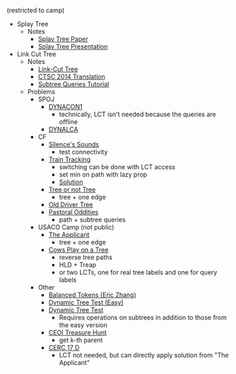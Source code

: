 (restricted to camp)

  * Splay Tree
    * Notes
      * [Splay Tree Paper](https://www.cs.cmu.edu/~sleator/papers/self-adjusting.pdf)
      * [Splay Tree Presentation](https://web.stanford.edu/class/archive/cs/cs166/cs166.1146/lectures/08/Slides08.pdf)
  * Link Cut Tree
    * Notes
      * [Link-Cut Tree](http://courses.csail.mit.edu/6.851/spring12/scribe/L19.pdf)
      * [CTSC 2014 Translation](https://www.overleaf.com/read/zbbwngftkrkx?fbclid=IwAR1VJmGscfSZJHejVqU5_2Nlm8-R09pFlU7PpEg_i3CXEd0Qw-dzliSn5RI)
      * [Subtree Queries Tutorial](https://codeforces.com/blog/entry/67637)
    * Problems
      * SPOJ
        * [DYNACON1](https://www.spoj.com/problems/DYNACON1/)
          * technically, LCT isn't needed because the queries are offline
        * [DYNALCA](https://www.spoj.com/problems/DYNALCA/)
      * CF
        * [Silence's Sounds](https://codeforces.com/contest/1109/problem/F)
          * test connectivity
        * [Train Tracking](https://codeforces.com/contest/1344/problem/E)
          * switching can be done with LCT access
          * set min on path with lazy prop
          * [Solution](https://codeforces.com/contest/1344/submission/79212522)
        * [Tree or not Tree](https://codeforces.com/contest/117/problem/E)
          * tree + one edge
        * [Old Driver Tree](https://codeforces.com/contest/1172/problem/E)
        * [Pastoral Oddities](https://codeforces.com/contest/603/problem/E)
          * path + subtree queries
      * USACO Camp (not public)
        * [The Applicant](https://probgate.org/viewproblem.php?pid=578)
          * tree + one edge
        * [Cows Play on a Tree](https://probgate.org/viewproblem.php?pid=259)
          * reverse tree paths
          * HLD + Treap
          * or two LCTs, one for real tree labels and one for query labels
      * Other
        * [Balanced Tokens (Eric Zhang)](https://www.hackerrank.com/contests/pwshpc-online-round/challenges/pwsh-tokens/problem)
        * [Dynamic Tree Test (Easy)](https://dmoj.ca/problem/ds5easy)
        * [Dynamic Tree Test](https://dmoj.ca/problem/ds5)
          * Requires operations on subtrees in addition to those from the easy version
        * [CEOI Treasure Hunt](https://cses.fi/174/list/)
          * get k-th parent
        * [CERC 17 D](https://codeforces.com/gym/101620)
          * LCT not needed, but can directly apply solution from "The Applicant"
